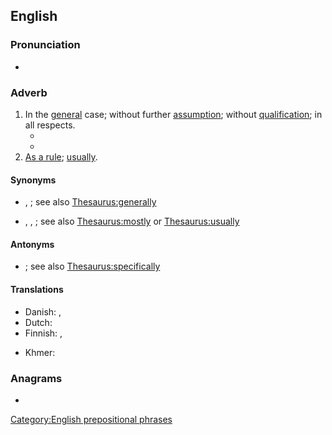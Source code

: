 ==English==

===Pronunciation===
* {{audio|en|en-us-in general.ogg|Audio (US)}}

===Adverb===
{{head|en|adverb}}

# In the [[general]] case; without further [[assumption]]; without [[qualification]]; in all respects.
#* {{quote-book|en|year=c. 1608|authorlink=William Shakespeare|first=William|last=Shakespeare|title={{w|Pericles}}|others=act V, scene 1|url=http://www.opensourceshakespeare.org/views/plays/play_view.php?WorkID=pericles&Scope=entire&pleasewait=1&msg=pl|passage=Thou art a grave and noble counsellor,<br />Most wise '''in general''':}}
#* {{quote-book|en|year=c. 1601|authorlink=William Shakespeare|first=William|last=Shakespeare|title={{w|Troilus and Cressida}}|others=act IV, scene 5|url=http://www.opensourceshakespeare.org/views/plays/play_view.php?WorkID=troilus&Scope=entire&pleasewait=1&msg=pl|passage=Yet is the kindness but particular;<br />’Twere better she were kiss’d '''in general'''.}}
# [[as a rule|As a rule]]; [[usually]].

====Synonyms====
* {{sense|in the general case}} {{l|en|as a whole}}, {{l|en|generally}}; see also [[Thesaurus:generally]]
* {{sense|as a rule}} {{l|en|chiefly}}, {{l|en|generally}}, {{l|en|normally}}; see also [[Thesaurus:mostly]] or [[Thesaurus:usually]]

====Antonyms====
* {{sense|in the general case}} {{l|en|in particular}}; see also [[Thesaurus:specifically]]

====Translations====
{{trans-top|in the general case}}
* Danish: {{t|da|generelt}}, {{t|da|generelt set}}
* Dutch: {{t|nl|in het algemeen}}
* Finnish: {{t+|fi|yleensä}}, {{t+|fi|yleisesti}}
{{trans-mid}}
* Khmer: {{t|km|ជាទូទៅ|tr=cie tuu təv|sc=Khmr}}
{{trans-bottom}}

{{trans-see|generally}}

===Anagrams===
* {{anagrams|en|a=aeegilnnr|e-learning|eLearning}}

[[Category:English prepositional phrases]]